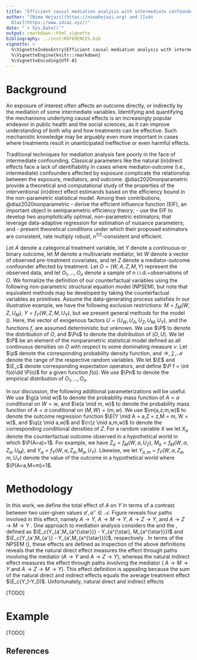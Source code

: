 ```yaml
---
title: "Efficient causal mediation analysis with intermediate confounders"
author: "[Nima Hejazi](https://nimahejazi.org) and [Iván
  Díaz](https://www.idiaz.xyz/)"
date: "`r Sys.Date()`"
output: rmarkdown::html_vignette
bibliography: ../inst/REFERENCES.bib
vignette: >
  %\VignetteIndexEntry{Efficient causal mediation analysis with intermediate confounders}
  %\VignetteEngine{knitr::rmarkdown}
  %\VignetteEncoding{UTF-8}
---
```


# Background

An exposure of interest often affects an outcome directly,
or indirectly by the mediation of some intermediate variables.
Identifying and quantifying the mechanisms underlying causal effects
is an increasingly popular endeavor in public health and the social
sciences, as it can improve understanding of both why and how
treatments can be effective. Such mechanistic knowledge may be
arguably even more important in cases where treatments result in
unanticipated ineffective or even harmful effects. 

Traditional techniques for mediation analysis fare poorly in the face of
intermediate confounding. Classical parameters like the natural (in)direct
effects face a lack of identifiability in cases where mediator-outcome (i.e.,
intermediate) confounders affected by exposure complicate the relationship
between the exposure, mediators, and outcome. @diaz2020nonparametric provide
a theoretical and computational study of the properties of the interventional
(in)direct effect estimands based on the efficiency bound in the non-parametric
statistical model. Among their contributions, @diaz2020nonparametric
- derive the efficient influence function (EIF), an important object in
  semiparametric efficiency theory;
- use the EIF to develop two asymptotically optimal, non-parametric estimators;
  that leverage data-adaptive regression for estimation of nuisance parameters;
  and
- present theoretical conditions under which their proposed estimators are
  consistent, rate multiply robust, $n^{1/2}$-consistent and efficient.

Let $A$ denote a categorical treatment variable, let $Y$ denote a
continuous or binary outcome, let $M$ denote a multivariate mediator,
let $W$ denote a vector of observed pre-treatment covariates, and let
$Z$ denote a mediator-outcome confounder affected by treatment. Let
$O = (W, A, Z, M, Y)$ represent the observed data, and let
$O_1, \ldots, O_n$ denote a sample of $n$ i.i.d.~observations of
$O$. We formalize the definition of our counterfactual variables using
the following non-parametric structural equation model (NPSEM), but
note that equivalent methods may be developed by taking the
counterfactual variables as primitives. Assume the data-generating
process satisfies
\begin{multline}\label{eq:npsem}
  W = f_W(U_W);\ A = f_A(W, U_A);\ Z=f_Z(W, A, U_Z);\\
  M = f_M(W, A, Z, U_M);\ Y = f_Y(W, A, Z, M, U_Y).
\end{multline}
In our illustrative example, we have the following exclusion restrictions:
$M = f_M(W, Z, U_M)$, $Y = f_Y(W, Z, M, U_Y)$, but we present general
methods for the model (\ref{eq:npsem}). Here, the vector of exogenous factors
$U=(U_W,U_A,U_Z,U_M,U_Y)$, and the functions $f$, are assumed
deterministic but unknown. We use $\P$ to denote the distribution
of $O$, and $\Ps$ to denote the distribution of $(O,U)$. We let
$\P$ be an element of the nonparametric statistical model defined
as all continuous densities on $O$ with respect to some dominating
measure $\nu$. Let $\p$ denote the corresponding probability density
function, and $\mathcal{W, Z, M}$ denote the range of the respective
random variables. We let $\E$ and $\E_c$ denote corresponding
expectation operators, and define $\P f = \int f(o)\dd \P(o)$ for a
given function $f(o)$. We use $\Pn$ to denote the empirical distribution
of $O_1, \ldots, O_n$.

In our discussion, the following additional parameterizations will be
useful. We use $\g(a \mid w)$ to denote the probability mass function
of $A=a$ conditional on $W = w$, and $\e(a \mid m, w)$ to denote the
probability mass function of $A=a$ conditional on $(M, W)=(m,w)$. We
use $\m(a,z,m,w)$ to denote the outcome regression function
$\E(Y \mid A = a,Z = z,M = m, W = w)$, and $\q(z \mid a,w)$ and
$\rr(z \mid a,m,w)$ to denote the corresponding conditional densities
of $Z$. For a random variable $X$ we let $X_a$ denote the
counterfactual outcome observed in a hypothetical world in which
$\P(A=a)=1$. For example, we have $Z_a = f_M(W,a,U_Z)$,
$M_a=f_M(W,a,Z_a,U_M)$, and $Y_a=f_Y(W,a,Z_a,M_a,U_Y)$. Likewise, we
let $Y_{a,m} =f_Y(W,a,Z_a,m,U_Y)$ denote the value of the outcome in a
hypothetical world where $\P(A=a,M=m)=1$.

# Methodology

In this work, we define the total effect of $A$ on $Y$ in terms
of a contrast between two user-given values $a', a^{\star} \in \mathcal
A$. Figure \ref{fig:dag} reveals four paths involved in this effect,
namely $A\rightarrow Y$, $A\rightarrow M \rightarrow Y$,
$A\rightarrow Z \rightarrow Y$, and
$A\rightarrow Z \rightarrow M \rightarrow Y$ . One approach to
mediation analysis considers the \emph{natural direct effect
(NDE)} and the \emph{natural indirect effect (NIE)}, defined as
$\E_c(Y_{a',M_{a^{\star}}} - Y_{a^{\star}, M_{a^{\star}}})$ and
$\E_c(Y_{a',M_{a'}} - Y_{a',M_{a^{\star}}})$, respectively
\citep{RobinsGreenland92,Pearl01}. In terms of the NPSEM
(\ref{eq:npsem}), these effects are defined as
\begin{align*}
  \text{NDE} &= \E_c\{f_Y(W,a',Z_{a'},M_{a^{\star}},U_Y) -
               f_Y(W,a^{\star},Z_{a^{\star}},M_{a^{\star}},U_Y)\}\\
  \text{NIE} &= \E_c\{f_Y(W,a',Z_{a'},M_{a'},U_Y) -
               f_Y(W,a',Z_{a'},M_{a^{\star}},U_Y)\}.
\end{align*}
Inspection of the above definitions reveals that the natural direct
effect measures the effect through paths \emph{not} involving the
mediator ($A\rightarrow Y$ and $A\rightarrow Z \rightarrow Y$),
whereas the natural indirect effect measures the effect through paths
involving the mediator ( $A\rightarrow M \rightarrow Y$ and
$A\rightarrow Z \rightarrow M \rightarrow Y$). This effect definition
is appealing because the sum of the natural direct and indirect
effects equals the average treatment effect
$\E_c(Y_1-Y_0)$. Unfortunately, natural direct and indirect effects

[TODO]

# Example

[TODO]

## References

